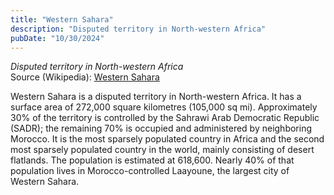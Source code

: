 ```yaml
---
title: "Western Sahara"
description: "Disputed territory in North-western Africa"
pubDate: "10/30/2024"
---
```


*Disputed territory in North-western Africa*  
Source (Wikipedia): [Western Sahara][1]

Western Sahara is a disputed territory in North-western Africa. It has a surface area of 272,000 square kilometres (105,000 sq mi). Approximately 30% of the territory is controlled by the Sahrawi Arab Democratic Republic (SADR); the remaining 70% is occupied and administered by neighboring Morocco. It is the most sparsely populated country in Africa and the second most sparsely populated country in the world, mainly consisting of desert flatlands. The population is estimated at 618,600. Nearly 40% of that population lives in Morocco-controlled Laayoune, the largest city of Western Sahara.

[1]: https://en.wikipedia.org/wiki/Western_Sahara
